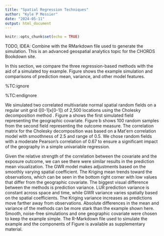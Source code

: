 ```yaml
---
title: "Spatial Regression Techniques"
author: "Kyle P Messier"
date: "2024-05-11"
output: html_document
---
```


```r
knitr::opts_chunk$set(echo = TRUE)
```

TODO, IDEA: Combine with the RMarkdown file used to generate the simulation. This is an advanced geospatial analytics topic for the CHORDS Bookdown site.

\subsection{Comparison of the Regression-based Method Predictions}\label{subsec: comparison}

In this section, we compare the three regression-based methods with the aid of a simulated toy example. Figure \ref{fig: Regression Comparison} shows the example simulation and comparisons of prediction mean, variance, and other model features. 

%TC:ignore
\begin{figure}[!ht]
\begin{center}
\includegraphics[width=15cm]{plots/Regression-comparison-01.png}% This is a *.eps file
\end{center}
\caption{A simulated toy example comparing land use regression, geographically weighted regression, and Gaussian processes/kriging. (a) shows a random field, chosen to represent a geographic covariate. (b) The simulated exposure outcome (e.g. PM$_{2.5}$) based on 100 randomly sampled locations from an underlying simulated random field. (c - e) and (f - h) demonstrate the similarities and differences of the three methods' prediction means and variances, respectively. (i - k) highlight features of each approach. (i) shows the confidence interval vs. prediction interval for LUR. (j) shows the spatially varying coefficient for GWR, and (k) shows the relationship between prediction variance and mean distance from observations for Gaussian process.}
\label{fig: Regression Comparison}
\end{figure}
%TC:endignore

We simulated two correlated multivariate normal spatial random fields on a regular unit grid ([0-1]x[0-1]) of 2,500 locations using the Cholesky decomposition method \citep{davis1987production}. Figure \ref{fig: Regression Comparison}a shows the first simulated field representing the geographic covariate. Figure \ref{fig: Regression Comparison}b shows 100 random samples from the second field representing the outcome measure. The correlation matrix for the Cholesky decomposition was based on a Mat\'ern correlation model with smoothness of 2.5 and range of 0.5. We chose random fields with a moderate Pearson's correlation of 0.67 to ensure a significant impact of the geography in a simple univariable regression.

Given the relative strength of the correlation between the covariate and the exposure outcome, we can see there were similar results in the prediction mean visualization. The GWR model makes adjustments based on the smoothly varying spatial coefficient. The Kriging mean trends toward the observations, which can be seen in the bottom right corner with low values that differ from the geographic covariate. The biggest visual difference between the methods is prediction variance. LUR prediction variance is constant across space and time, while GWR variance varies spatially based on the spatial coefficients. The Kriging variance increases as predictions move farther away from observations. Absolute differences in the mean and variance of the methods can be more stark than the example shown here. Smooth, noise-free simulations and one geographic covariate were chosen to keep the example simple. The R-Markdown file used to simulate the example and the components of Figure \ref{fig: Regression Comparison} is available as supplementary material.

\FloatBarrier

